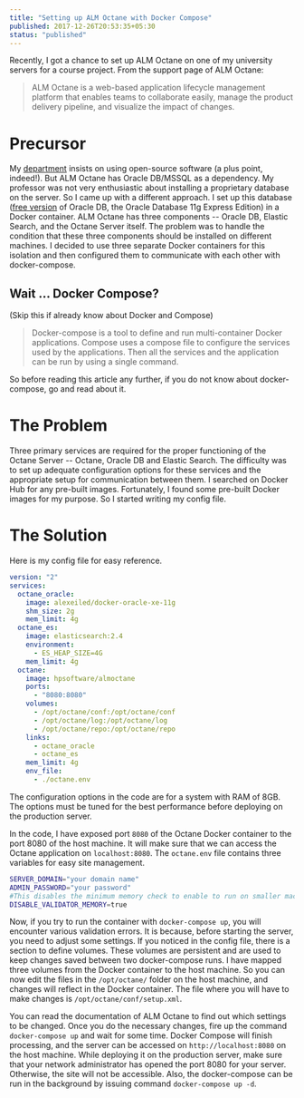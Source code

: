 ```yaml
---
title: "Setting up ALM Octane with Docker Compose"
published: 2017-12-26T20:53:35+05:30
status: "published"
---
```


Recently, I got a chance to set up ALM Octane on one of my university servers
for a course project. From the support page of ALM Octane:

> ALM Octane is a web-based application lifecycle management platform that
> enables teams to collaborate easily, manage the product delivery pipeline, and
> visualize the impact of changes.

# Precursor

My [department](http://cse.nitc.ac.in/) insists on using open-source software (a
plus point, indeed!). But ALM Octane has Oracle DB/MSSQL as a dependency. My
professor was not very enthusiastic about installing a proprietary database on
the server. So I came up with a different approach. I set up this database
([free version](https://www.oracle.com/database/technologies/appdev/xe.html) of
Oracle DB, the Oracle Database 11g Express Edition) in a Docker container. ALM
Octane has three components -- Oracle DB, Elastic Search, and the Octane Server
itself. The problem was to handle the condition that these three components
should be installed on different machines. I decided to use three separate
Docker containers for this isolation and then configured them to communicate
with each other with docker-compose.

## Wait ... Docker Compose?

(Skip this if already know about Docker and Compose)

> Docker-compose is a tool to define and run multi-container Docker
> applications. Compose uses a compose file to configure the services used by
> the applications. Then all the services and the application can be run by
> using a single command.

So before reading this article any further, if you do not know about
docker-compose, go and read about it.

# The Problem

Three primary services are required for the proper functioning of the Octane
Server -- Octane, Oracle DB and Elastic Search. The difficulty was to set up
adequate configuration options for these services and the appropriate setup for
communication between them. I searched on Docker Hub for any pre-built images.
Fortunately, I found some pre-built Docker images for my purpose. So I started
writing my config file.

# The Solution

Here is my config file for easy reference.

```yaml
version: "2"
services:
  octane_oracle:
    image: alexeiled/docker-oracle-xe-11g
    shm_size: 2g
    mem_limit: 4g
  octane_es:
    image: elasticsearch:2.4
    environment:
      - ES_HEAP_SIZE=4G
    mem_limit: 4g
  octane:
    image: hpsoftware/almoctane
    ports:
      - "8080:8080"
    volumes:
      - /opt/octane/conf:/opt/octane/conf
      - /opt/octane/log:/opt/octane/log
      - /opt/octane/repo:/opt/octane/repo
    links:
      - octane_oracle
      - octane_es
    mem_limit: 4g
    env_file:
      - ./octane.env
```

The configuration options in the code are for a system with RAM of 8GB. The
options must be tuned for the best performance before deploying on the
production server.

In the code, I have exposed port `8080` of the Octane Docker container to the
port 8080 of the host machine. It will make sure that we can access the Octane
application on `localhost:8080`. The `octane.env` file contains three variables
for easy site management.

```sh
SERVER_DOMAIN="your domain name"
ADMIN_PASSWORD="your password"
#This disables the minimum memory check to enable to run on smaller machines.
DISABLE_VALIDATOR_MEMORY=true
```

Now, if you try to run the container with `docker-compose up`, you will
encounter various validation errors. It is because, before starting the server,
you need to adjust some settings. If you noticed in the config file, there is a
section to define volumes. These volumes are persistent and are used to keep
changes saved between two docker-compose runs. I have mapped three volumes from
the Docker container to the host machine. So you can now edit the files in the
`/opt/octane/` folder on the host machine, and changes will reflect in the
Docker container. The file where you will have to make changes is
`/opt/octane/conf/setup.xml`.

You can read the documentation of ALM Octane to find out which settings to be
changed. Once you do the necessary changes, fire up the command
`docker-compose up` and wait for some time. Docker Compose will finish
processing, and the server can be accessed on `http://localhost:8080` on the
host machine. While deploying it on the production server, make sure that your
network administrator has opened the port 8080 for your server. Otherwise, the
site will not be accessible. Also, the docker-compose can be run in the
background by issuing command `docker-compose up -d`.

